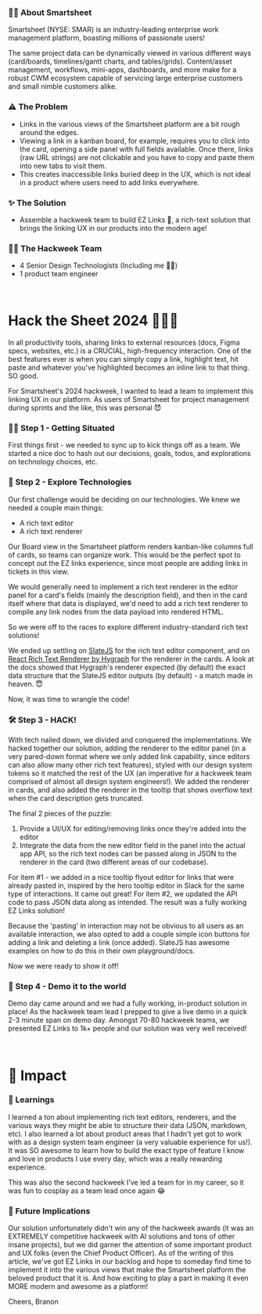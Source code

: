 
<HeroStrip
  title="EZ Links @ Smartsheet"
  subtitle="Modernizing our linking UX for hackweek!"
  image="/projects/ez-links/cover.png"
  date="May 2024"
  category="Hackweek"
/>

### ✍🏽 About Smartsheet

Smartsheet (NYSE: SMAR) is an industry-leading enterprise work management platform, boasting millions of passionate users!

The same project data can be dynamically viewed in various different ways (card/boards, timelines/gantt charts, and tables/grids). Content/asset management, workflows, mini-apps, dashboards, and more make for a robust CWM ecosystem capable of servicing large enterprise customers and small nimble customers alike.

<ContentImage
  image="/projects/ez-links/intro.png"
  caption="Smartsheet's Card/Board view, a popular view for project planning"
/>

### ⚠️ The Problem

- Links in the various views of the Smartsheet platform are a bit rough around the edges.
- Viewing a link in a kanban board, for example, requires you to click into the card, opening a side panel with full fields available. Once there, links (raw URL strings) are not clickable and you have to copy and paste them into new tabs to visit them.
- This creates inaccessible links buried deep in the UX, which is not ideal in a product where users need to add links everywhere.

### ✨ The Solution

- Assemble a hackweek team to build EZ Links 🔗, a rich-text solution that brings the linking UX in our products into the modern age!

### 👯‍♂️ The Hackweek Team

- 4 Senior Design Technologists (Including me 👋🏽)
- 1 product team engineer

<br />

# Hack the Sheet 2024 👨🏻‍💻

In all productivity tools, sharing links to external resources (docs, Figma specs, websites, etc.) is a CRUCIAL, high-frequency interaction. One of the best features ever is when you can simply copy a link, highlight text, hit paste and whatever you've highlighted becomes an inline link to that thing. SO good.

For Smartsheet's 2024 hackweek, I wanted to lead a team to implement this linking UX in our platform. As users of Smartsheet for project management during sprints and the like, this was personal 😈

### 💪🏻 Step 1 - Getting Situated

First things first - we needed to sync up to kick things off as a team. We started a nice doc to hash out our decisions, goals, todos, and explorations on technology choices, etc.

<ContentImage
  image="/projects/ez-links/doc.png"
  caption="Our planning doc for the EZ Links hackweek project"
/>

### 🔎 Step 2 - Explore Technologies

Our first challenge would be deciding on our technologies. We knew we needed a couple main things:

- A rich text editor
- A rich text renderer

Our Board view in the Smartsheet platform renders kanban-like columns full of cards, so teams can organize work. This would be the perfect spot to concept out the EZ links experience, since most people are adding links in tickets in this view.

We would generally need to implement a rich text renderer in the editor panel for a card's fields (mainly the description field), and then in the card itself where that data is displayed, we'd need to add a rich text renderer to compile any link nodes from the data payload into rendered HTML.

So we were off to the races to explore different industry-standard rich text solutions!

We ended up settling on [SlateJS](https://www.slatejs.org/examples/richtext) for the rich text editor component, and on [React Rich Text Renderer by Hygraph](https://hygraph.com/blog/hygraph-react-rich-text-renderer) for the renderer in the cards. A look at the docs showed that Hygraph's renderer expected (by default) the exact data structure that the SlateJS editor outputs (by default) - a match made in heaven. 😇

<ContentImage
  image="/projects/ez-links/hygraph.png"
  caption="Default API data structure for the rich text renderer"
/>

Now, it was time to wrangle the code!

### 🛠️ Step 3 - HACK!

With tech nailed down, we divided and conquered the implementations. We hacked together our solution, adding the renderer to the editor panel (in a very pared-down format where we only added link capability, since editors can also allow many other rich text features), styled with our design system tokens so it matched the rest of the UX (an imperative for a hackweek team comprised of almost all design system engineers!). We added the renderer in cards, and also added the renderer in the tooltip that shows overflow text when the card description gets truncated.

<ContentImage
  image="/projects/ez-links/demo.png"
  caption="The rich text editor in the panel, the renderer in the card"
/>

The final 2 pieces of the puzzle:

1. Provide a UI/UX for editing/removing links once they're added into the editor
2. Integrate the data from the new editor field in the panel into the actual app API, so the rich text nodes can be passed along in JSON to the renderer in the card (two different areas of our codebase).

For item #1 - we added in a nice tooltip flyout editor for links that were already pasted in, inspired by the hero tooltip editor in Slack for the same type of interactions. It came out great! For item #2, we updated the API code to pass JSON data along as intended. The result was a fully working EZ Links solution!

<ContentImage
  image="/projects/ez-links/tooltip.png"
  caption="The tooltip flyout editor for links once pasted into the field"
/>

Because the 'pasting' in interaction may not be obvious to all users as an available interaction, we also opted to add a couple simple icon buttons for adding a link and deleting a link (once added). SlateJS has awesome examples on how to do this in their own playground/docs.

Now we were ready to show it off!

### 🎥 Step 4 - Demo it to the world

Demo day came around and we had a fully working, in-product solution in place! As the hackweek team lead I prepped to give a live demo in a quick 2-3 minute span on demo day. Amongst 70-80 hackweek teams, we presented EZ Links to 1k+ people and our solution was very well received!

<ContentImage
  image="/projects/ez-links/reviews.png"
  caption="Tons of great quotes from excited viewers of our demo!"
/>

<br />

# 🚀 Impact

### 🧠 Learnings

I learned a ton about implementing rich text editors, renderers, and the various ways they might be able to structure their data (JSON, markdown, etc). I also learned a lot about product areas that I hadn't yet got to work with as a design system team engineer (a very valuable experience for us!). It was SO awesome to learn how to build the exact type of feature I know and love in products I use every day, which was a really rewarding experience.

This was also the second hackweek I've led a team for in my career, so it was fun to cosplay as a team lead once again 😂

### 🔮 Future Implications

Our solution unfortunately didn't win any of the hackweek awards (it was an EXTREMELY competitive hackweek with AI solutions and tons of other insane projects), but we did garner the attention of some important product and UX folks (even the Chief Product Officer). As of the writing of this article, we've got EZ Links in our backlog and hope to someday find time to implement it into the various views that make the Smartsheet platform the beloved product that it is. And how exciting to play a part in making it even MORE modern and awesome as a platform!

Cheers,
Branon
